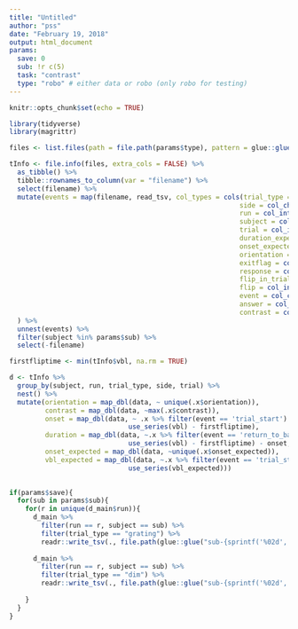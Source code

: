 ```yaml
---
title: "Untitled"
author: "pss"
date: "February 19, 2018"
output: html_document
params:
  save: 0
  sub: !r c(5)
  task: "contrast"
  type: "robo" # either data or robo (only robo for testing)
---
```


```r
knitr::opts_chunk$set(echo = TRUE)

library(tidyverse)
library(magrittr)


```


```r

files <- list.files(path = file.path(params$type), pattern = glue::glue( "sub-{sprintf('%02d', params$sub)}.*{params$task}.*tInfo.tsv"), recursive = TRUE, full.names = TRUE )

tInfo <- file.info(files, extra_cols = FALSE) %>%
  as_tibble() %>%
  tibble::rownames_to_column(var = "filename") %>%
  select(filename) %>%
  mutate(events = map(filename, read_tsv, col_types = cols(trial_type = col_character(),
                                                          side = col_character(),
                                                          run = col_integer(),
                                                          subject = col_integer(),
                                                          trial = col_integer(),
                                                          duration_expected = col_double(),
                                                          onset_expected = col_double(),
                                                          orientation = col_double(),
                                                          exitflag = col_character(),
                                                          response = col_character(),
                                                          flip_in_trial = col_integer(),
                                                          flip = col_integer(),
                                                          event = col_character(),
                                                          answer = col_character(),
                                                          contrast = col_double()))
  ) %>%
  unnest(events) %>%
  filter(subject %in% params$sub) %>%
  select(-filename)

```


```r

firstfliptime <- min(tInfo$vbl, na.rm = TRUE)

d <- tInfo %>%
  group_by(subject, run, trial_type, side, trial) %>%
  nest() %>%
  mutate(orientation = map_dbl(data, ~ unique(.x$orientation)),
         contrast = map_dbl(data, ~max(.x$contrast)),
         onset = map_dbl(data, ~ .x %>% filter(event == 'trial_start') %>%
                              use_series(vbl) - firstfliptime),
         duration = map_dbl(data, ~.x %>% filter(event == 'return_to_base_contrast') %>%
                              use_series(vbl) - firstfliptime) - onset,
         onset_expected = map_dbl(data, ~unique(.x$onset_expected)),
         vbl_expected = map_dbl(data, ~.x %>% filter(event == 'trial_start') %>%
                              use_series(vbl_expected)))
  

if(params$save){
  for(sub in params$sub){
    for(r in unique(d_main$run)){
      d_main %>%
        filter(run == r, subject == sub) %>%
        filter(trial_type == "grating") %>%
        readr::write_tsv(., file.path(glue::glue("sub-{sprintf('%02d', sub)}"), glue::glue("sub-{sprintf('%02d', sub)}_task-{params$task}_run-{sprintf('%02d', r)}_grating.tsv")))
      
      d_main %>%
        filter(run == r, subject == sub) %>%
        filter(trial_type == "dim") %>%
        readr::write_tsv(., file.path(glue::glue("sub-{sprintf('%02d', sub)}"), glue::glue("sub-{sprintf('%02d', sub)}_task-{params$task}_run-{sprintf('%02d', r)}_dim.tsv")))
      
    }
  }
}
```

